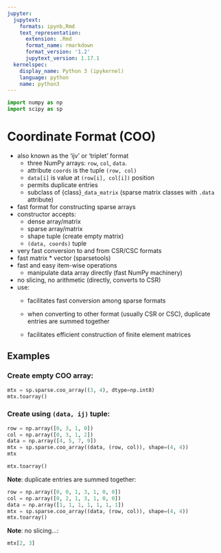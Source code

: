 ```yaml
---
jupyter:
  jupytext:
    formats: ipynb,Rmd
    text_representation:
      extension: .Rmd
      format_name: rmarkdown
      format_version: '1.2'
      jupytext_version: 1.17.1
  kernelspec:
    display_name: Python 3 (ipykernel)
    language: python
    name: python3
---
```


```python
import numpy as np
import scipy as sp
```

# Coordinate Format (COO)

- also known as the 'ijv' or 'triplet' format
  - three NumPy arrays: `row`, `col`, `data`.
  - attribute `coords` is the tuple `(row, col)`
  - `data[i]` is value at `(row[i], col[i])` position
  - permits duplicate entries
  - subclass of {class}`_data_matrix` (sparse matrix classes with
    `.data` attribute)
- fast format for constructing sparse arrays
- constructor accepts:
  - dense array/matrix
  - sparse array/matrix
  - shape tuple (create empty matrix)
  - `(data, coords)` tuple
- very fast conversion to and from CSR/CSC formats
- fast matrix * vector (sparsetools)
- fast and easy item-wise operations
  - manipulate data array directly (fast NumPy machinery)
- no slicing, no arithmetic (directly, converts to CSR)
- use:
  - facilitates fast conversion among sparse formats

  - when converting to other format (usually CSR or CSC), duplicate
    entries are summed together

  - facilitates efficient construction of finite element matrices

## Examples

### Create empty COO array:

```python
mtx = sp.sparse.coo_array((3, 4), dtype=np.int8)
mtx.toarray()
```

### Create using `(data, ij)` tuple:

```python
row = np.array([0, 3, 1, 0])
col = np.array([0, 3, 1, 2])
data = np.array([4, 5, 7, 9])
mtx = sp.sparse.coo_array((data, (row, col)), shape=(4, 4))
mtx
```

```python
mtx.toarray()
```

**Note**: duplicate entries are summed together:

```python
row = np.array([0, 0, 1, 3, 1, 0, 0])
col = np.array([0, 2, 1, 3, 1, 0, 0])
data = np.array([1, 1, 1, 1, 1, 1, 1])
mtx = sp.sparse.coo_array((data, (row, col)), shape=(4, 4))
mtx.toarray()
```

**Note**: no slicing...:

```python
mtx[2, 3]
```
